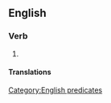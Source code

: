 ==English==

===Verb===
{{head|en|verb|head=to [[work]] someone's [[arse]] [[off]]}}

# {{context|idiomatic|lang=en}} {{alternative form of|work someone's ass off}}

====Translations====
{{trans-see|to work excessively|work someone's ass off}}

[[Category:English predicates]]